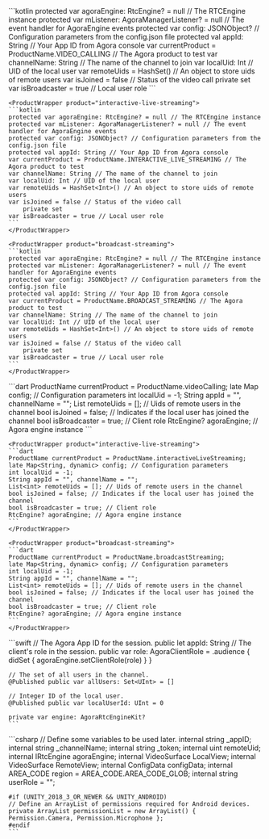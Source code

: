 <PlatformWrapper platform="android">
    <ProductWrapper product="video-calling">
    ```kotlin
    protected var agoraEngine: RtcEngine? = null // The RTCEngine instance
    protected var mListener: AgoraManagerListener? = null // The event handler for AgoraEngine events
    protected var config: JSONObject? // Configuration parameters from the config.json file
    protected val appId: String // Your App ID from Agora console
    var currentProduct = ProductName.VIDEO_CALLING // The Agora product to test
    var channelName: String // The name of the channel to join
    var localUid: Int // UID of the local user
    var remoteUids = HashSet<Int>() // An object to store uids of remote users
    var isJoined = false // Status of the video call
        private set
    var isBroadcaster = true // Local user role
    ```
    </ProductWrapper>

    <ProductWrapper product="interactive-live-streaming">
    ```kotlin
    protected var agoraEngine: RtcEngine? = null // The RTCEngine instance
    protected var mListener: AgoraManagerListener? = null // The event handler for AgoraEngine events
    protected var config: JSONObject? // Configuration parameters from the config.json file
    protected val appId: String // Your App ID from Agora console
    var currentProduct = ProductName.INTERACTIVE_LIVE_STREAMING // The Agora product to test
    var channelName: String // The name of the channel to join
    var localUid: Int // UID of the local user
    var remoteUids = HashSet<Int>() // An object to store uids of remote users
    var isJoined = false // Status of the video call
        private set
    var isBroadcaster = true // Local user role
    ```
    </ProductWrapper>

    <ProductWrapper product="broadcast-streaming">
    ```kotlin
    protected var agoraEngine: RtcEngine? = null // The RTCEngine instance
    protected var mListener: AgoraManagerListener? = null // The event handler for AgoraEngine events
    protected var config: JSONObject? // Configuration parameters from the config.json file
    protected val appId: String // Your App ID from Agora console
    var currentProduct = ProductName.BROADCAST_STREAMING // The Agora product to test
    var channelName: String // The name of the channel to join
    var localUid: Int // UID of the local user
    var remoteUids = HashSet<Int>() // An object to store uids of remote users
    var isJoined = false // Status of the video call
        private set
    var isBroadcaster = true // Local user role
    ```
    </ProductWrapper>    
</PlatformWrapper>
<PlatformWrapper platform="flutter">
    <ProductWrapper product="video-calling">
    ```dart
    ProductName currentProduct = ProductName.videoCalling;
    late Map<String, dynamic> config; // Configuration parameters
    int localUid = -1;
    String appId = "", channelName = "";
    List<int> remoteUids = []; // Uids of remote users in the channel
    bool isJoined = false; // Indicates if the local user has joined the channel
    bool isBroadcaster = true; // Client role
    RtcEngine? agoraEngine; // Agora engine instance
    ```
    </ProductWrapper>

    <ProductWrapper product="interactive-live-streaming">
    ```dart
    ProductName currentProduct = ProductName.interactiveLiveStreaming;
    late Map<String, dynamic> config; // Configuration parameters
    int localUid = -1;
    String appId = "", channelName = "";
    List<int> remoteUids = []; // Uids of remote users in the channel
    bool isJoined = false; // Indicates if the local user has joined the channel
    bool isBroadcaster = true; // Client role
    RtcEngine? agoraEngine; // Agora engine instance
    ```
    </ProductWrapper>

    <ProductWrapper product="broadcast-streaming">
    ```dart
    ProductName currentProduct = ProductName.broadcastStreaming;
    late Map<String, dynamic> config; // Configuration parameters
    int localUid = -1;
    String appId = "", channelName = "";
    List<int> remoteUids = []; // Uids of remote users in the channel
    bool isJoined = false; // Indicates if the local user has joined the channel
    bool isBroadcaster = true; // Client role
    RtcEngine? agoraEngine; // Agora engine instance
    ```
    </ProductWrapper>    
</PlatformWrapper>
<PlatformWrapper platform={["ios","macos"]}>
    ```swift
    // The Agora App ID for the session.
    public let appId: String
    // The client's role in the session.
    public var role: AgoraClientRole = .audience {
        didSet { agoraEngine.setClientRole(role) }
    }

    // The set of all users in the channel.
    @Published public var allUsers: Set<UInt> = []

    // Integer ID of the local user.
    @Published public var localUserId: UInt = 0

    private var engine: AgoraRtcEngineKit?
    ```
</PlatformWrapper>
<PlatformWrapper platform = "unity">
    ```csharp
    // Define some variables to be used later.
    internal string _appID;
    internal string _channelName;
    internal string _token;
    internal uint remoteUid;
    internal IRtcEngine agoraEngine;
    internal VideoSurface LocalView;
    internal VideoSurface RemoteView;
    internal ConfigData configData;
    internal AREA_CODE region = AREA_CODE.AREA_CODE_GLOB;
    internal string userRole = "";

    #if (UNITY_2018_3_OR_NEWER && UNITY_ANDROID)
    // Define an ArrayList of permissions required for Android devices.
    private ArrayList permissionList = new ArrayList() { Permission.Camera, Permission.Microphone };
    #endif
    ```
</PlatformWrapper>
